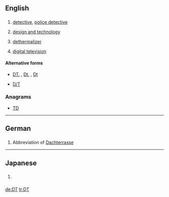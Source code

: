 ==English==
{{wikipedia}}

==={{abbreviation|en}}===
{{head|en|abbreviation}}

# {{law enforcement}} [[detective]], [[police detective]]
# {{education}} [[design and technology]]
# {{aviation}} [[dethermalizer]]
# [[digital television]]

====Alternative forms====
* {{sense|law enforcement}} [[DT.]] , [[Dt.]] , [[Dt]]
* {{sense|aviation}} [[D/T]]

===Anagrams===
* [[TD#English|TD]]

----

==German==

==={{abbreviation|lang=de}}===
{{head|de|abbreviation}}

# Abbreviation of [[Dachterrasse]]

----
==Japanese==
==={{abbreviation|lang=ja}}===
{{head|ja|initialism}}

# {{slang|lang=ja}} {{abbreviation of|lang=ja|dōtei}} {{gloss|[[どうてい]]}} {{qualifier|[[童貞]]}}

[[de:DT]]
[[tr:DT]]